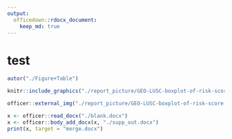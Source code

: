 ```yaml
---
output:
  officedown::rdocx_document:
    keep_md: true
---
```


# test

```r
autor("./Figure+Table")
```

```r
knitr::include_graphics("./report_picture/GEO-LUSC-boxplot-of-risk-score.png")
```

```r
officer::external_img("./report_picture/GEO-LUSC-boxplot-of-risk-score.png", 10, 10)
```

```r
x <- officer::read_docx("./blank.docx")
x <- officer::body_add_docx(x, "./supp_out.docx")
print(x, target = "merge.docx")
```
